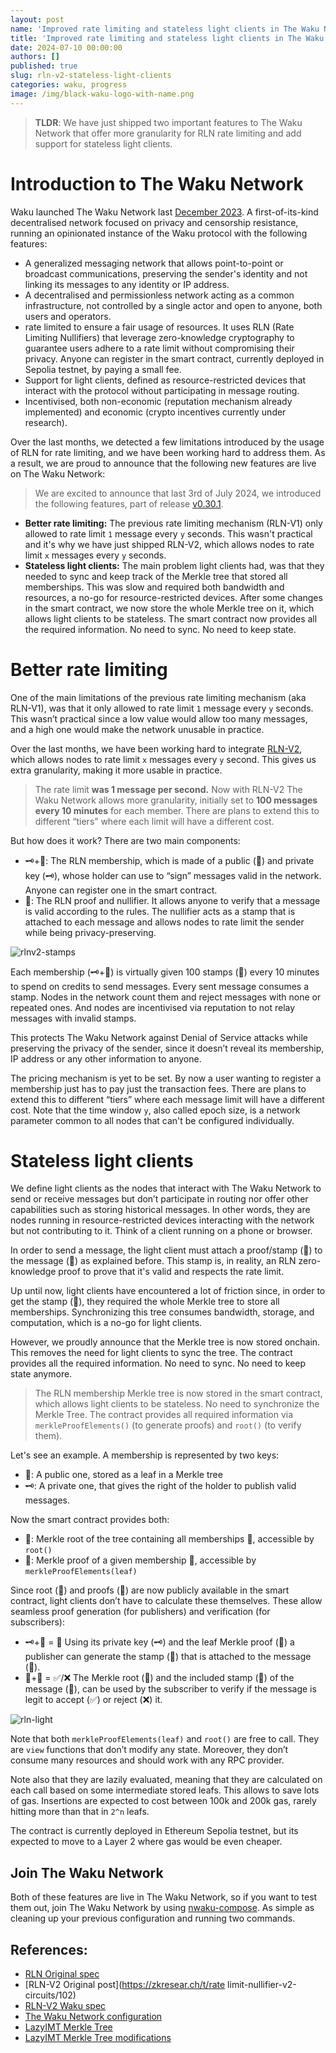 ```yaml
---
layout: post
name: 'Improved rate limiting and stateless light clients in The Waku Network'
title: 'Improved rate limiting and stateless light clients in The Waku Network'
date: 2024-07-10 00:00:00
authors: []
published: true
slug: rln-v2-stateless-light-clients
categories: waku, progress
image: /img/black-waku-logo-with-name.png
---
```


> **TLDR**: We have just shipped two important features to The Waku Network that offer more granularity for RLN rate limiting and add support for stateless light clients.

<!--truncate-->

# Introduction to The Waku Network


Waku launched The Waku Network last [December 2023](https://thedefiant.io/news/press-releases/waku-launches-first-decentralised-privacy-preserving-dos-protections-for-peer-to-peer-messaging). A first-of-its-kind decentralised network focused on privacy and censorship resistance, running an opinionated instance of the Waku protocol with the following features:

- A generalized messaging network that allows point-to-point or broadcast communications, preserving the sender's identity and not linking its messages to any identity or IP address.
- A decentralised and permissionless network acting as a common infrastructure, not controlled by a single actor and open to anyone, both users and operators.
- rate limited to ensure a fair usage of resources. It uses RLN (Rate Limiting Nullifiers) that leverage zero-knowledge cryptography to guarantee users adhere to a rate limit without compromising their privacy. Anyone can register in the smart contract, currently deployed in Sepolia testnet, by paying a small fee.
- Support for light clients, defined as resource-restricted devices that interact with the protocol without participating in message routing.
- Incentivised, both non-economic (reputation mechanism already implemented) and economic (crypto incentives currently under research).

Over the last months, we detected a few limitations introduced by the usage of RLN for rate limiting, and we have been working hard to address them. As a result, we are proud to announce that the following new features are live on The Waku Network:


> We are excited to announce that last 3rd of July 2024, we introduced the following features, part of release [v0.30.1](https://github.com/waku-org/nwaku/releases/tag/v0.30.1).
> 
- **Better rate limiting:** The previous rate limiting mechanism (RLN-V1) only allowed to rate limit `1` message every `y` seconds. This wasn't practical and it's why we have just shipped RLN-V2, which allows nodes to rate limit `x` messages every `y` seconds.
- **Stateless light clients:** The main problem light clients had, was that they needed to sync and keep track of the Merkle tree that stored all memberships. This was slow and required both bandwidth and resources, a no-go for resource-restricted devices. After some changes in the smart contract, we now store the whole Merkle tree on it, which allows light clients to be stateless. The smart contract now provides all the required information. No need to sync. No need to keep state.

# Better rate limiting


One of the main limitations of the previous rate limiting mechanism (aka RLN-V1), was that it only allowed to rate limit `1` message every `y` seconds. This wasn’t practical since a low value would allow too many messages, and a high one would make the network unusable in practice.

Over the last months, we have been working hard to integrate [RLN-V2](https://github.com/vacp2p/rfc-index/blob/a5b24ac0a27da361312260f9da372a0e6e812212/vac/raw/rln-v2.md), which allows nodes to rate limit `x` messages every `y` second. This gives us extra granularity, making it more usable in practice.

> The rate limit **was 1 message per second.** Now with RLN-V2 The Waku Network allows more granularity, initially set to **100 messages every 10 minutes** for each member. There are plans to extend this to different “tiers” where each limit will have a different cost.

But how does it work? There are two main components:

- 🗝️+🔑: The RLN membership, which is made of a public (🔑) and private key (🗝️), whose holder can use to “sign” messages valid in the network. Anyone can register one in the smart contract.
- 📧: The RLN proof and nullifier. It allows anyone to verify that a message is valid according to the rules. The nullifier acts as a stamp that is attached to each message and allows nodes to rate limit the sender while being privacy-preserving.

![rlnv2-stamps](/img/rlnv2-stamps.png)

Each membership (🗝️+🔑) is virtually given 100 stamps (📧) every 10 minutes to spend on credits to send messages. Every sent message consumes a stamp. Nodes in the network count them and reject messages with none or repeated ones. And nodes are incentivised via reputation to not relay messages with invalid stamps.

This protects The Waku Network against Denial of Service attacks while preserving the privacy of the sender, since it doesn’t reveal its membership, IP address or any other information to anyone.

The pricing mechanism is yet to be set. By now a user wanting to register a membership just has to pay just the transaction fees. There are plans to extend this to different “tiers” where each message limit will have a different cost. Note that the time window `y`, also called epoch size, is a network parameter common to all nodes that can't be configured individually.

# Stateless light clients


We define light clients as the nodes that interact with The Waku Network to send or receive messages but don’t participate in routing nor offer other capabilities such as storing historical messages. In other words, they are nodes running in resource-restricted devices interacting with the network but not contributing to it. Think of a client running on a phone or browser.

In order to send a message, the light client must attach a proof/stamp (📧) to the message (💬) as explained before. This stamp is, in reality, an RLN zero-knowledge proof to prove that it's valid and respects the rate limit.

Up until now, light clients have encountered a lot of friction since, in order to get the stamp (📧), they required the whole Merkle tree to store all memberships. Synchronizing this tree consumes bandwidth, storage, and computation, which is a no-go for light clients.

However, we proudly announce that the Merkle tree is now stored onchain. This removes the need for light clients to sync the tree. The contract provides all the required information. No need to sync. No need to keep state anymore.

> The RLN membership Merkle tree is now stored in the smart contract, which allows light clients to be stateless. No need to synchronize the Merkle Tree. The contract provides all required information via `merkleProofElements()` (to generate proofs) and `root()` (to verify them).
> 

Let's see an example. A membership is represented by two keys:

- 🔑: A public one, stored as a leaf in a Merkle tree
- 🗝️: A private one, that gives the right of the holder to publish valid messages.

Now the smart contract provides both:

- 🫚: Merkle root of the tree containing all memberships 🔑, accessible by `root()`
- 🌲: Merkle proof of a given membership 🔑, accessible by `merkleProofElements(leaf)`

Since root (🫚) and proofs (🌲) are now publicly available in the smart contract, light clients don’t have to calculate these themselves. These allow seamless proof generation (for publishers) and verification (for subscribers):

- 🗝️+🌲 = 📧 Using its private key (🗝️) and the leaf Merkle proof (🌲) a publisher can generate the stamp (📧) that is attached to the message (💬).
- 🫚+📧 = ✅/❌ The Merkle root (🫚) and the included stamp (📧) of the message (💬), can be used by the subscriber to verify if the message is legit to accept (✅) or reject (❌) it.

![rln-light](/img/rln-light.png)

Note that both `merkleProofElements(leaf)` and `root()` are free to call. They are `view` functions that don’t modify any state. Moreover, they don’t consume many resources and should work with any RPC provider.

Note also that they are lazily evaluated, meaning that they are calculated on each call based on some intermediate stored leafs. This allows to save lots of gas. Insertions are expected to cost between 100k and 200k gas, rarely hitting more than that in `2^n` leafs.

The contract is currently deployed in Ethereum Sepolia testnet, but its expected to move to a Layer 2 where gas would be even cheaper.

## Join The Waku Network

Both of these features are live in The Waku Network, so if you want to test them out, join The Waku Network by using [nwaku-compose](https://github.com/waku-org/nwaku-compose). As simple as cleaning up your previous configuration and running two commands.

## References:

- [RLN Original spec](https://rate-limiting-nullifier.github.io/rln-docs/)
- [RLN-V2 Original post](https://zkresear.ch/t/rate limit-nullifier-v2-circuits/102)
- [RLN-V2 Waku spec](https://github.com/vacp2p/rfc-index/blob/a5b24ac0a27da361312260f9da372a0e6e812212/vac/raw/rln-v2.md)
- [The Waku Network configuration](https://github.com/waku-org/nwaku/blob/8bfad3ab453f96ac545c7cb0af06d0c0f34d1356/waku/factory/networks_config.nim#L31)
- [LazyIMT Merkle Tree](https://github.com/privacy-scaling-explorations/zk-kit)
- [LazyIMT Merkle Tree modifications](https://github.com/privacy-scaling-explorations/zk-kit/pull/162)
